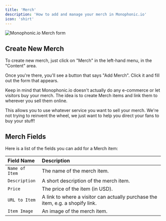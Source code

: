 ```yaml
---
title: 'Merch'
description: 'How to add and manage your merch in Monophonic.io'
icon: 'shirt'
---
```


<img
  className="block"
  src="/images/merch.png"
  alt="Monophonic.io Merch form"
/>

## Create New Merch

To create new merch, just click on "Merch" in the left-hand menu, in the "Content" area.

Once you're there, you'll see a button that says "Add Merch". Click it and fill out the form that appears.

<Note>
Keep in mind that Monophonic.io doesn't actually do any e-commerce or let visitors buy your merch. The idea is to create Merch items and link them to wherever you sell them online.

This allows you to use whatever service you want to sell your merch. We're not trying to reinvent the wheel, we just want to help you direct your fans to buy your stuff!
</Note>

## Merch Fields

Here is a list of the fields you can add for a Merch item:

| Field Name | Description |
| :---------- | :----------- |
| `Name of Item` | The name of the merch item. |
| `Description` | A short description of the merch item. |
| `Price` | The price of the item (in USD). |
| `URL to Item` | A link to where a visitor can actually purchase the item, e.g. a shopify link. |
| `Item Image` | An image of the merch item. |
